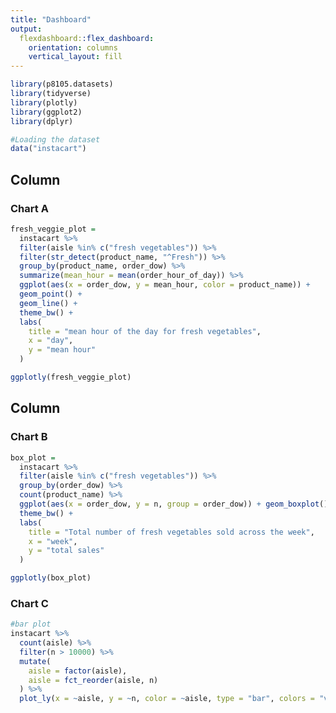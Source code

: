 ```yaml
---
title: "Dashboard"
output: 
  flexdashboard::flex_dashboard:
    orientation: columns
    vertical_layout: fill
---
```


```r
library(p8105.datasets)
library(tidyverse)
library(plotly)
library(ggplot2)
library(dplyr)

#Loading the dataset
data("instacart")
```

Column {data-width=650}
-----------------------------------------------------------------------

### Chart A

```r
fresh_veggie_plot =
  instacart %>%
  filter(aisle %in% c("fresh vegetables")) %>%
  filter(str_detect(product_name, "^Fresh")) %>%
  group_by(product_name, order_dow) %>%
  summarize(mean_hour = mean(order_hour_of_day)) %>%
  ggplot(aes(x = order_dow, y = mean_hour, color = product_name)) +
  geom_point() +
  geom_line() +
  theme_bw() +
  labs(
    title = "mean hour of the day for fresh vegetables",
    x = "day",
    y = "mean hour"
  )

ggplotly(fresh_veggie_plot)
```


Column {data-width=450}
-----------------------------------------------------------------------

### Chart B

```r
box_plot =
  instacart %>%
  filter(aisle %in% c("fresh vegetables")) %>%
  group_by(order_dow) %>%
  count(product_name) %>%
  ggplot(aes(x = order_dow, y = n, group = order_dow)) + geom_boxplot() +
  theme_bw() +
  labs(
    title = "Total number of fresh vegetables sold across the week",
    x = "week",
    y = "total sales"
  )

ggplotly(box_plot)
```

### Chart C

```r
#bar plot
instacart %>%
  count(aisle) %>%
  filter(n > 10000) %>%
  mutate(
    aisle = factor(aisle),
    aisle = fct_reorder(aisle, n)
  ) %>%
  plot_ly(x = ~aisle, y = ~n, color = ~aisle, type = "bar", colors = "viridis")
```
